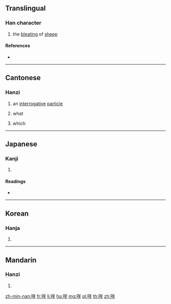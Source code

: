 ==Translingual==

===Han character===
{{Han char|rn=30|rad=口|as=06|sn=9|four=68051|canj=RTQ|ids=⿰口羊}}

# the [[bleat]]ing of [[sheep]]

====References====
* {{Han ref|kx=0186.130|dkj=03540|dj=0405.340|hdz=10622.050|uh=54A9|ud=21673|bh=ABA7|bd=43943}}

----

==Cantonese==

===Hanzi===
{{yue-hanzi|jyut=me1|y=me1}}

# an [[interrogative]] [[particle]]
#: {{zh-x|唔係 咩？|It's not?|C}}
# what
#: {{zh-x|欸{e1}！喺度 諗 緊 咩 呀？|Hey, so '''what''' are you thinking about?|C|ref={{l|zh|w:Priscilla Chan|陳慧嫻}}, {{l|zh|w:zh:紅茶館_(歌曲)|紅茶館}}}}
#: {{zh-x|咩 呀？|'''What''' do you want?/'''What''' is it?|C}}
# which

----

==Japanese==

===Kanji===
{{ja-kanji|grade=|rs=口06}}

# {{defn|lang=ja|sort=口06}}

====Readings====
* {{ja-readings|on=[[び]] (bi), [[み]] (mi)|kun=}}

----

==Korean==

===Hanja===
{{ko-hanja|hangeul=미|rv=mi|mr=mi}}

# {{defn|lang=ko|sort=口06}}

----

==Mandarin==

===Hanzi===
{{cmn-hanzi|pin=[[miē]] ([[mie1]])|wg=mieh<sup>1</sup>}}

# {{defn|lang=cmn|sort=口06}}

[[zh-min-nan:咩]]
[[fr:咩]]
[[li:咩]]
[[hu:咩]]
[[mg:咩]]
[[pl:咩]]
[[th:咩]]
[[zh:咩]]